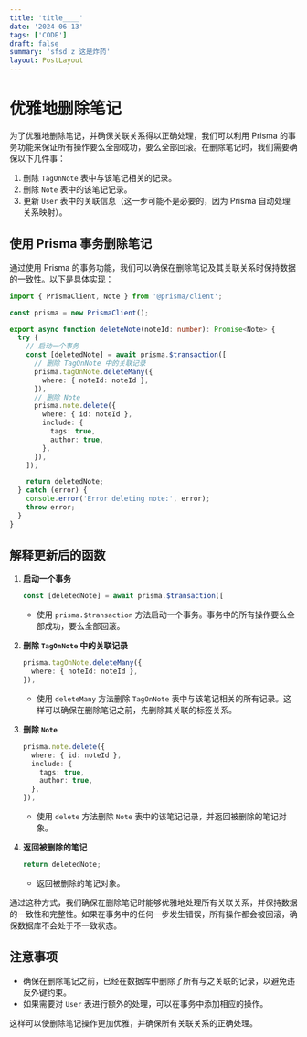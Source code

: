 ```yaml
---
title: 'title____'
date: '2024-06-13'
tags: ['CODE']
draft: false
summary: 'sfsd z 这是炸药'
layout: PostLayout
---
```


# 优雅地删除笔记

为了优雅地删除笔记，并确保关联关系得以正确处理，我们可以利用 Prisma 的事务功能来保证所有操作要么全部成功，要么全部回滚。在删除笔记时，我们需要确保以下几件事：

1. 删除 `TagOnNote` 表中与该笔记相关的记录。
2. 删除 `Note` 表中的该笔记记录。
3. 更新 `User` 表中的关联信息（这一步可能不是必要的，因为 Prisma 自动处理关系映射）。

## 使用 Prisma 事务删除笔记

通过使用 Prisma 的事务功能，我们可以确保在删除笔记及其关联关系时保持数据的一致性。以下是具体实现：

```typescript
import { PrismaClient, Note } from '@prisma/client';

const prisma = new PrismaClient();

export async function deleteNote(noteId: number): Promise<Note> {
  try {
    // 启动一个事务
    const [deletedNote] = await prisma.$transaction([
      // 删除 TagOnNote 中的关联记录
      prisma.tagOnNote.deleteMany({
        where: { noteId: noteId },
      }),
      // 删除 Note
      prisma.note.delete({
        where: { id: noteId },
        include: {
          tags: true,
          author: true,
        },
      }),
    ]);

    return deletedNote;
  } catch (error) {
    console.error('Error deleting note:', error);
    throw error;
  }
}
```

## 解释更新后的函数

1. **启动一个事务**

   ```typescript
   const [deletedNote] = await prisma.$transaction([
   ```

   - 使用 `prisma.$transaction` 方法启动一个事务。事务中的所有操作要么全部成功，要么全部回滚。

2. **删除 `TagOnNote` 中的关联记录**

   ```typescript
   prisma.tagOnNote.deleteMany({
     where: { noteId: noteId },
   }),
   ```

   - 使用 `deleteMany` 方法删除 `TagOnNote` 表中与该笔记相关的所有记录。这样可以确保在删除笔记之前，先删除其关联的标签关系。

3. **删除 `Note`**

   ```typescript
   prisma.note.delete({
     where: { id: noteId },
     include: {
       tags: true,
       author: true,
     },
   }),
   ```

   - 使用 `delete` 方法删除 `Note` 表中的该笔记记录，并返回被删除的笔记对象。

4. **返回被删除的笔记**

   ```typescript
   return deletedNote;
   ```

   - 返回被删除的笔记对象。

通过这种方式，我们确保在删除笔记时能够优雅地处理所有关联关系，并保持数据的一致性和完整性。如果在事务中的任何一步发生错误，所有操作都会被回滚，确保数据库不会处于不一致状态。

## 注意事项

- 确保在删除笔记之前，已经在数据库中删除了所有与之关联的记录，以避免违反外键约束。
- 如果需要对 `User` 表进行额外的处理，可以在事务中添加相应的操作。

这样可以使删除笔记操作更加优雅，并确保所有关联关系的正确处理。
